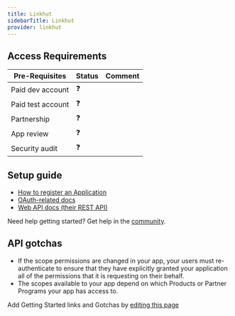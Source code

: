 ```yaml
---
title: Linkhut
sidebarTitle: Linkhut
provider: linkhut
---
```



<Overview />
<PreBuiltTooling provider={providers[pageMetadata.provider]} />
<PreBuiltUseCases />

## Access Requirements
| Pre-Requisites | Status | Comment|
| - | - | - |
| Paid dev account | ❓ |  |
| Paid test account | ❓ |  |
| Partnership | ❓ | |
| App review | ❓ |  |
| Security audit | ❓ | |



## Setup guide

-   [How to register an Application](https://ln.ht/_/login)
-   [OAuth-related docs](https://docs.linkhut.org/overview.html#oauth-applications)
-   [Web API docs (their REST API)](https://docs.linkhut.org/posts.html#content)

<Tip>Need help getting started? Get help in the [community](https://nango.dev/slack).</Tip>

## API gotchas

-   If the scope permissions are changed in your app, your users must re-authenticate to ensure that they have explicitly granted your application all of the permissions that it is requesting on their behalf.
-   The scopes available to your app depend on which Products or Partner Programs your app has access to.

<Note>Add Getting Started links and Gotchas by [editing this page](https://github.com/nangohq/nango/tree/master/docs-v2/integrations/all/linkhut.mdx)</Note>
